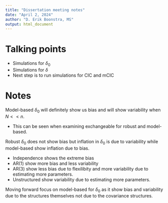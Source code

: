 ```yaml
---
title: "Dissertation meeting notes"
date: "April 2, 2024"
author: "D. Erik Boonstra, MS"
output: html_document
---
```


# Talking points

- Simulations for $\delta_{0}$
- Simulations for $\delta$
- Next step is to run simulations for CIC and mCIC

# Notes

Model-based $\delta_{0}$ will definitely show us bias and will show variability when $N << n$.

- This can be seen when examining exchangeable for robust and model-based.

Robust $\delta_{0}$ does not show bias but inflation in $\delta_{0}$ is due to variability while model-based show inflation due to bias.

- Independence shows the extreme bias
- AR(1) show more bias and less variability
- AR(3) show less bias due to flexilibity and more variability due to estimating more parameters.
- Unstructured show variability due to estimating more parameters.

Moving forward focus on model-based for $\delta_{0}$ as it show bias and variability due to the structures themselves not due to the covariance structures.